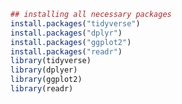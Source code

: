 ```r
## installing all necessary packages
install.packages("tidyverse")
install.packages("dplyr")
install.packages("ggplot2")
install.packages("readr")
library(tidyverse)
library(dplyer)
library(ggplot2)
library(readr)

``` 